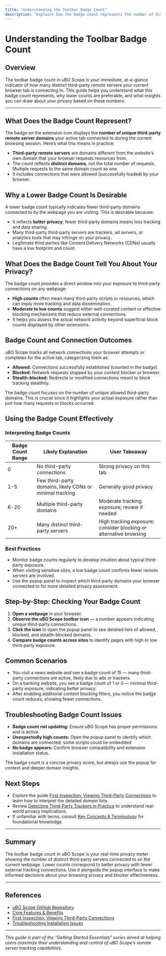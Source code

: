 ```yaml
---
title: "Understanding the Toolbar Badge Count"
description: "Explains how the badge count represents the number of distinct third-party remote servers per page, why lower counts are preferable, and what the counts reveal about your browsing privacy."
---
```


# Understanding the Toolbar Badge Count

## Overview

The toolbar badge count in uBO Scope is your immediate, at-a-glance indicator of how many distinct third-party remote servers your current browser tab is connecting to. This guide helps you understand what this badge count represents, why lower counts are preferable, and what insights you can draw about your privacy based on these numbers.

---

## What Does the Badge Count Represent?

The badge on the extension icon displays the **number of unique third-party remote server domains** your active tab connected to during the current browsing session. Here’s what this means in practice:

- **Third-party remote servers** are domains different from the website's own domain that your browser requests resources from.
- The count reflects **distinct domains**, not the total number of requests. Multiple requests to the same domain count as one.
- It includes connections that were allowed (successfully loaded) by your browser.


## Why a Lower Badge Count Is Desirable

A lower badge count typically indicates fewer third-party domains connected to by the webpage you are visiting. This is desirable because:

- It reflects **better privacy**; fewer third-party domains means less tracking and data sharing.
- Many third-party third-party servers are trackers, ad servers, or analytics tools that may infringe on your privacy.
- Legitimate third parties like Content Delivery Networks (CDNs) usually have a low footprint and count.


## What Does the Badge Count Tell You About Your Privacy?

The badge count provides a direct window into your exposure to third-party connections on any webpage:

- **High counts** often mean many third-party scripts or resources, which can imply more tracking and data dissemination.
- **Moderate to low counts** suggest either well-curated content or effective blocking mechanisms that reduce external connections.
- It helps you assess the actual network activity beyond superficial block counts displayed by other extensions.


## Badge Count and Connection Outcomes

uBO Scope tracks all network connections your browser attempts or completes for the active tab, categorizing them as:

- **Allowed:** Connections successfully established (counted in the badge).
- **Blocked:** Network requests stopped by your content blocker or browser.
- **Stealth-blocked:** Redirects or modified connections meant to block tracking stealthily.

The badge count focuses on the number of unique allowed third-party domains. This is crucial since it highlights your actual exposure rather than just how many requests or blocks occurred.


## Using the Badge Count Effectively

### Interpreting Badge Counts

| Badge Count Range | Likely Explanation                          | User Takeaway                   |
|-------------------|---------------------------------------------|--------------------------------|
| 0                 | No third-party connections                    | Strong privacy on this tab     |
| 1-5               | Few third-party domains, likely CDNs or minimal tracking | Generally good privacy         |
| 6-20              | Multiple third-party domains                   | Moderate tracking exposure; review if needed |
| 20+               | Many distinct third-party servers              | High tracking exposure; consider blocking or alternative browsing |


### Best Practices

- Monitor badge counts regularly to develop intuition about typical third-party exposure.
- When visiting sensitive sites, a low badge count confirms fewer remote servers are involved.
- Use the popup panel to inspect *which* third-party domains your browser connected to for more detailed privacy assessment.


## Step-by-Step: Checking Your Badge Count

1. **Open a webpage** in your browser.
2. **Observe the uBO Scope toolbar icon** — a number appears indicating unique third-party connections.
3. **Click the icon** to open the popup panel to see detailed lists of allowed, blocked, and stealth-blocked domains.
4. **Compare badge counts across sites** to identify pages with high or low third-party exposure.


## Common Scenarios

- You visit a news website and see a badge count of 15 — many third-party connections are active, likely due to ads or trackers.
- On a banking website, you see a badge count of 1 or 0 — minimal third-party exposure, indicating better privacy.
- After enabling additional content blocking filters, you notice the badge count reduces, showing fewer connections.


## Troubleshooting Badge Count Issues

- **Badge count not updating:** Ensure uBO Scope has proper permissions and is active.
- **Unexpectedly high counts:** Open the popup panel to identify which domains are connected; some scripts could be embedded
- **No badge appears:** Confirm browser compatibility and extension installation status.

<Tip>
The badge count is a concise privacy score, but always use the popup for context and deeper domain insights.
</Tip>

## Next Steps

- Explore the guide [First Inspection: Viewing Third-Party Connections](/guides/getting-started-essentials/first-inspection) to learn how to interpret the detailed domain lists.
- Review [Detecting Third-Party Trackers in Practice](/guides/real-life-use-cases/detecting-trackers) to understand real-world privacy implications.
- If unfamiliar with terms, consult [Key Concepts & Terminology](/overview/architecture-concepts/key-concepts-terminology) for foundational knowledge.


---

## Summary

The toolbar badge count in uBO Scope is your real-time privacy meter showing the number of distinct third-party servers connected to on the current webpage. Lower counts correspond to better privacy with fewer external tracking connections. Use it alongside the popup interface to make informed decisions about your browsing privacy and blocker effectiveness.


---

## References

- [uBO Scope GitHub Repository](https://github.com/gorhill/uBO-Scope)
- [Core Features & Benefits](/overview/introduction-core-value/core-features-benefits)
- [First Inspection: Viewing Third-Party Connections](/guides/getting-started-essentials/first-inspection)
- [Troubleshooting Installation Issues](/getting-started/first-steps-and-validation/troubleshooting-setup)


---

*This guide is part of the "Getting Started Essentials" series aimed at helping users maximize their understanding and control of uBO Scope’s remote server tracking capabilities.*